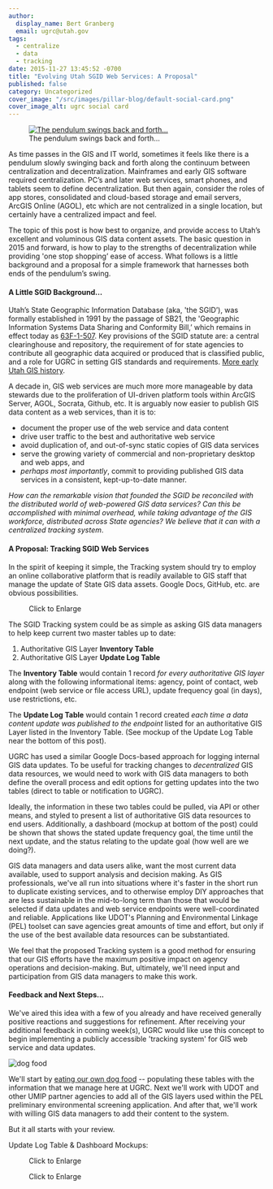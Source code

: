 ```yaml
---
author:
  display_name: Bert Granberg
  email: ugrc@utah.gov
tags:
  - centralize
  - data
  - tracking
date: 2015-11-27 13:45:52 -0700
title: "Evolving Utah SGID Web Services: A Proposal"
published: false
category: Uncategorized
cover_image: "/src/images/pillar-blog/default-social-card.png"
cover_image_alt: ugrc social card
---
```



<figure class="caption caption--right">
  <a href="/images/404.png">
    <img
      class="caption__image"
      src="/images/404.png"
      alt="The pendulum swings back and forth..."
      title="The pendulum swings back and forth..."
      loading="lazy"
    />
  </a>
  <figcaption class="caption__text">The pendulum swings back and forth...</figcaption>
</figure>

As time passes in the GIS and IT world, sometimes it feels like there is a pendulum slowly swinging back and forth along the continuum between centralization and decentralization. Mainframes and early GIS software required centralization. PC’s and later web services, smart phones, and tablets seem to define decentralization. But then again, consider the roles of app stores, consolidated and cloud-based storage and email servers, ArcGIS Online (AGOL), etc which are not centralized in a single location, but certainly have a centralized impact and feel.

The topic of this post is how best to organize, and provide access to Utah’s excellent and voluminous GIS data content assets. The basic question in 2015 and forward, is how to play to the strengths of decentralization while providing 'one stop shopping’ ease of access. What follows is a little background and a proposal for a simple framework that harnesses both ends of the pendulum’s swing.

#### A Little SGID Background...

Utah’s State Geographic Information Database (aka, 'the SGID’), was formally established in 1991 by the passage of SB21, the 'Geographic Information Systems Data Sharing and Conformity Bill,’ which remains in effect today as [63F-1-507](https://le.utah.gov/xcode/Title63F/Chapter1/63F-1-S507.html). Key provisions of the SGID statute are: a central clearinghouse and repository, the requirement of for state agencies to contribute all geographic data acquired or produced that is classified public, and a role for UGRC in setting GIS standards and requirements. [More early Utah GIS history](https://drive.google.com/file/d/1H0KaE5JqL5KSNwCK5YTlQGSlbjnEWZfj/view?usp=sharing).

A decade in, GIS web services are much more more manageable by data stewards due to the proliferation of UI-driven platform tools within ArcGIS Server, AGOL, Socrata, Github, etc. It is arguably now easier to publish GIS data content as a web services, than it is to:

- document the proper use of the web service and data content
- drive user traffic to the best and authoritative web service
- avoid duplication of, and out-of-sync static copies of GIS data services
- serve the growing variety of commercial and non-proprietary desktop and web apps, and
- _perhaps most importantly_, commit to providing published GIS data services in a consistent, kept-up-to-date manner.

_How can the remarkable vision that founded the SGID be reconciled with the distributed world of web-powered GIS data services? Can this be accomplished with minimal overhead, while taking advantage of the GIS workforce, distributed across State agencies? We believe that it can with a centralized tracking system_.

#### A Proposal: Tracking SGID Web Services

In the spirit of keeping it simple, the Tracking system should try to employ an online collaborative platform that is readily available to GIS staff that manage the update of State GIS data assets. Google Docs, GitHub, etc. are obvious possibilities.

<figure class="caption caption--right">
  <a href="/images/404.png">
    <img
      class="caption__image"
      src="/images/404.png"
      alt=""
      title="Data Elements: Authoritative GIS Layer Tracking"
      loading="lazy"
    />
  </a>
  <figcaption class="caption__text">Click to Enlarge</figcaption>
</figure>

The SGID Tracking system could be as simple as asking GIS data managers to help keep current two master tables up to date:

1. Authoritative GIS Layer **Inventory Table**
1. Authoritative GIS Layer **Update Log Table**

The **Inventory Table** would contain 1 record _for every authoritative GIS layer_ along with the following informational items: agency, point of contact, web endpoint (web service or file access URL), update frequency goal (in days), use restrictions, etc.

The **Update Log Table** would contain 1 record created _each time a data content update was published to the endpoint_ listed for an authoritative GIS Layer listed in the Inventory Table. (See mockup of the Update Log Table near the bottom of this post).

UGRC has used a similar Google Docs-based approach for logging internal GIS data updates. To be useful for tracking changes to _decentralized_ GIS data resources, we would need to work with GIS data managers to both define the overall process and edit options for getting updates into the two tables (direct to table or notification to UGRC).

Ideally, the information in these two tables could be pulled, via API or other means, and styled to present a list of authoritative GIS data resources to end users. Additionally, a dashboard (mockup at bottom of the post) could be shown that shows the stated update frequency goal, the time until the next update, and the status relating to the update goal (how well are we doing?).

GIS data managers and data users alike, want the most current data available, used to support analysis and decision making. As GIS professionals, we've all run into situations where it's faster in the short run to duplicate existing services, and to otherwise employ DIY approaches that are less sustainable in the mid-to-long term than those that would be selected if data updates and web service endpoints were well-coordinated and reliable. Applications like UDOT's Planning and Environmental Linkage (PEL) toolset can save agencies great amounts of time and effort, but only if the use of the best available data resources can be substantiated.

We feel that the proposed Tracking system is a good method for ensuring that our GIS efforts have the maximum positive impact on agency operations and decision-making. But, ultimately, we'll need input and participation from GIS data managers to make this work.

#### Feedback and Next Steps...

We've aired this idea with a few of you already and have received generally positive reactions and suggestions for refinement. After receiving your additional feedback in coming week(s), UGRC would like use this concept to begin implementing a publicly accessible 'tracking system' for GIS web service and data updates.

![dog food](/images/404.png)

We'll start by [eating our own dog food](https://en.wikipedia.org/wiki/Eating_your_own_dog_food) -- populating these tables with the information that we manage here at UGRC. Next we'll work with UDOT and other UMIP partner agencies to add all of the GIS layers used within the PEL preliminary environmental screening application. And after that, we'll work with willing GIS data managers to add their content to the system.

But it all starts with your review.

<Contacts subject={frontmatter.title} contactKey="ugrc" />

Update Log Table & Dashboard Mockups:

<figure class="caption caption--right">
  <a href="/images/404.png">
    <img class="caption__image" src="/images/404.png" alt="" title="Update Log Mockup" loading="lazy" />
  </a>
  <figcaption class="caption__text">Click to Enlarge</figcaption>
</figure>

<figure class="caption caption--right">
  <a href="/images/404.png">
    <img class="caption__image" src="/images/404.png" alt="" title="SGID Update Dashboard Mockup" loading="lazy" />
  </a>
  <figcaption class="caption__text">Click to Enlarge</figcaption>
</figure>
